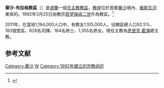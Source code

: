{{Infobox diocese
|name = 華沙-布拉格
|jurisdiction = 教區
|latin = Dioecesis Varsaviensis-Pragensis
|local = {{lang|pl|Diecezja warszawsko-praska}}{{pl}}
|border = catholic
|image = Kosciol sw floriana.JPG
|caption = 圣弥额尔圣福里安圣殿主教座堂
|location = {{POL}}[[華沙|華沙]]{{link-en|布拉格 (華沙)|Praga|布拉格區}}
|territory = 
|population = 1,105,000
|rite = [[拉丁禮|拉丁禮]]
|patron = 
|province = 華沙
|established = 1992年
|cathedral = [[圣弥额尔圣福里安圣殿主教座堂_(华沙-布拉格)|聖彌額爾聖福里安聖殿主教座堂]]
|cocathedral = 勝利之母共座堂
|leadership = 主教
|website = http://www.diecezja.waw.pl/
|教宗 = 
|metropolitan =
|ordinary = 恩里克·霍澤
|coadjutor bishop =
|emeritus =
}}

'''華沙-布拉格教區'''（{{lang-la|Dioecesis Varsaviensis-Pragensis}}）是[[波蘭|波蘭]]一個[[天主教|天主教]][[教區|教區]]，[[教座|教座]]位於首都[[華沙|華沙]]境內、[[維斯瓦河|維斯瓦河]]東岸的{{link-en|布拉格 (華沙)|Praga|布拉格區}}。1992年3月25日由教宗[[若望保祿二世|若望保祿二世]]升為教區。<ref name="">{{cite journal
|journal=[[宗座公報|宗座公報]]
|publisher=梵蒂岡出版社
|volume=84
|title=Nova Polonicarum circumscriptionum ecclesiasticarum compositio.
|page=1099
|url=http://www.vatican.va/archive/aas/documents/AAS%2084%20%5B1992%5D%20-%20ocr.pdf
|access-date=2010-12-05
|archive-date=2020-07-13
|archive-url=https://web.archive.org/web/20200713051903/http://www.vatican.va/archive/aas/documents/AAS%2084%20%5B1992%5D%20-%20ocr.pdf
|dead-url=no
}}</ref>

2011年，在當地1,194,000人口中，有教友1,105,000人，佔轄區總人口92.5%、183個堂區、628名司鐸、164名修士、1,355名修女。現任主教為[[恩里克·霍澤|恩里克·霍澤]]總主教。

==参考文献==
<div class="references-small">
<references></references>
</div>

{{波蘭天主教教區}}

[[Category:華沙|Category:華沙]]
[[Category:波蘭天主教教區|W]]
[[Category:1992年建立的宗教组织|Category:1992年建立的宗教组织]]